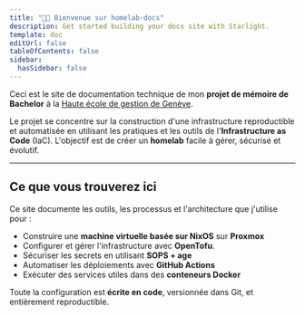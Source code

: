 ```yaml
---
title: "👋🏼 Bienvenue sur homelab-docs"
description: Get started building your docs site with Starlight.
template: doc
editUrl: false
tableOfContents: false
sidebar:
  hasSidebar: false
---
```


Ceci est le site de documentation technique de mon **projet de mémoire de Bachelor** à la [Haute école de gestion de Genève](https://www.hesge.ch/heg).

Le projet se concentre sur la construction d'une infrastructure reproductible et automatisée en utilisant les pratiques et les outils de l'**Infrastructure as Code** (IaC). L'objectif est de créer un **homelab** facile à gérer, sécurisé et évolutif.

---

## Ce que vous trouverez ici

Ce site documente les outils, les processus et l'architecture que j'utilise pour :

- Construire une **machine virtuelle basée sur NixOS** sur **Proxmox**
- Configurer et gérer l'infrastructure avec **OpenTofu**.
- Sécuriser les secrets en utilisant **SOPS + age**
- Automatiser les déploiements avec **GitHub Actions**
- Exécuter des services utiles dans des **conteneurs Docker**

Toute la configuration est **écrite en code**, versionnée dans Git, et entièrement reproductible.
